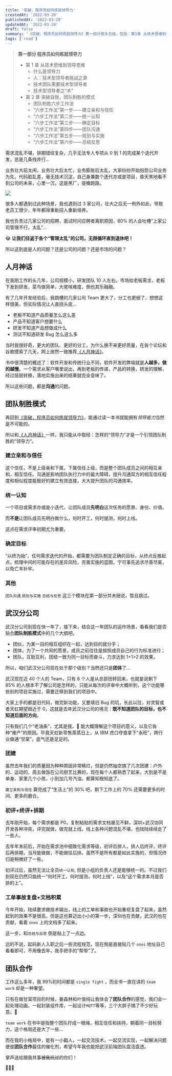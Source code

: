 ```yaml
---
title: '突破，程序员如何练就领导力'
createdAt: '2022-03-20'
publishedAt: '2022-03-20'
updatedAt: '2022-03-20'
draft: false
summary: '《突破，程序员如何练就领导力》第一部分相关总结，包括：第1章 从技术思维到领导思维，第2章 突破自我，团队制胜的模式'
tags: ['read']
---
```


> **第一部分 程序员如何练就领导力**
>
> - 第 1 章 从技术思维到领导思维
>   - 什么是领导力
>   - 人：技术型领导者挑战之源
>   - 技术团队需要技术型领导者
>   - 技术型领导者之“术”
> - 第 2 章 突破自我，团队制胜的模式
>   - 团队制胜六步工作法
>   - “六步工作法”第一步——建立亲和与信任
>   - “六步工作法”第二步——统一认知
>   - “六步工作法”第三步——确定目标
>   - “六步工作法”第四步——团队沟通
>   - “六步工作法”第五步——规划与实施
>   - “六步工作法”第六步——总结反思

需求混乱不堪，排期错综复杂，几乎无法专人专项从 0 到 1 的完成某个迭代开发，总是几条线并行...

业务壮大前太闲，业务壮大后太忙，业务膨胀后太乱，大家纷纷开始抱怨公司业务为先，代码脏乱差，毫无技术沉淀，自己身兼数个迭代亦或是项目，昏天黑地看不到公司的未来，心里一沉，这是黑厂，提桶跑路。

<Image
  src="/static/images/breakthrough/60542ff4bccbaVBo.gif"
  width={300}
  height={264}
/>

很多人都遇到过此种场景，我也遇到过 3 家公司，壮大之后无一例外如此，导致老员工很少，年年都得重新招人重新培养。

我也负责过几家公司的招聘，面试时问应聘者离职原因，80% 的人会吐槽“上家公司管理不行，太乱”...

😂 **让我们往返于各个“管理太乱”的公司，无限循环直到退休吧！**

所以这到底是人的问题？还是公司的问题？还是市场的问题？

## 人月神话

在我刚工作的头几年，公司规模小，研发团队 10 人左右。市场给老板需求，老板下发到研发，菜鸟做简单，大佬啃难度，倒也其乐融融。

有了几年开发经验后，我跳槽的几家公司 Team 更大了，分工也更细了，想想这样很美，但实际情况让人直挠头皮...

- 老板不知道产品质量怎么这么差
- 产品不知道客户想要什么
- 研发不知道产品想做成什么
- 测试不知道研发 Bug 怎么这么多

当时我很好奇，更大的团队、更好的分工，为什么换不来更好质量，在各个论坛和谷歌摸索了几天，网上居然一致推荐[《人月神话》](https://book.douban.com/subject/1102259/)。

书中很清楚的概述了：软件开发和传统行业不同，软件开发的弊端就是**人越多，做的越慢**。一个需求从客户嘴里说出，再到老板的传递，产品的转换，研发的理解，经过层层转换，落地实施出来的结果就完全变味了。

所以这些问题，都是**沟通**的问题。

## 团队制胜模式

再回到[《突破，程序员如何练就领导力》](https://book.douban.com/subject/30320112/)，能通过读一本书就能拥有*领导能力*当然是不可能的。

所以和[《人月神话》](https://book.douban.com/subject/1102259/)一样，我只能从中取经：怎样的“领导力”才是一个引领团队制胜的“领导力”。

### 建立亲和与信任

这个信任，不是上级亲和下属，下属信任上级，而是整个团队成员之间的相互亲和，相互信任。沟通是影响团队执行力中的最大障碍，提升沟通双方的相互信任程度和相似程度能极好的建立有效连接，大大提升团队的沟通效率。

### 统一认知

一个项目或需求亦或是小迭代，让团队成员**先明白**这次任务的愿景、身份、价值。

而**不是**让团队成员先明白做什么，何时开工，何时提测，何时上线。

这点在需求评审初期尤为重要。

### 确定目标

“以终为始”，任何需求迭代的开始，都需要为团队制定正确的目标，从终点反推起点，梳理中间的可能存在的差异风险，完善实施的蓝图，宁可事先追求尽善尽美，以免亡羊补牢。

### 其他

`团队沟通` `规划与实施` `总结与反思` 这三个模块在第一部分并未细说，暂且跳过。

## 武汉分公司

武汉分公司到现在快一年了，接下来，结合这一年团队的运作场景，看看我们是否贴合**团队制胜模式**中的几个大纲吧。

- 团伙，为某一目的相互组织在一起，达到目的就分手；
- 团体，为了一个共同的愿景，成员之前往往是按照成员自己的行为标准进行；
- 团队，互助互利，团结一致为同一目标而奋斗，力求达到 1+1>2 的效果。

所以，咱们武汉分公司现在处于那个级别？当然还只是**团体**了...

武汉现在近 40 个人的 Team，只有 6 个人是从总部扭转回来，也就是说剩下 85% 的人根本不了解公司是怎样的，只能从每次的评审中大概听到，这个功能哪些别的项目实施过，需要迁移到我们的项目中。

大家上手的都是旧代码，做完新功能，又要填旧 Bug 的坑，长此以往，对灵智或者天虹期望趋近于 0，这就是去年武汉分公司的境况：**既不知道团队的目标，也不知道后面的方向**。

只有我们几个“老油条”，尤其是我，🤔 能大概理解这个项目的意义，以及它各种“难产”的原因。毕竟天虹新零售蒸蒸日上，从 IBM 虎口夺食拿下“永旺”，跨行业做通“甘棠”，底气还是足足的。

### 团建

虽然去年我们的质量因为种种原因非常稀烂，但是仍然抽空搞了几次团建：户外的、运动的、周五做饭在公司厨艺比赛的，现在每个人都熟悉了起来，大到是不是单身、家里几个小孩，小到加几号汽油，都算知根知底了。

`建立亲和与信任` 算完成了“生活上”的 30% 吧，剩下工作上的 70% 还需要更多的时间、更多的磨合。

### 初评+终评+排期

去年刚开始，每个需求都是 P0，复制粘贴的需求文档屡见不鲜，深圳+武汉协同开发各种冲突，评完就做，做完就上线，线上各种问题混乱不堪，也陆陆续续走了一些人。

去年年末前后，开始在需求池中细致化需求等级，初评后排人，排人后终评，终评后再排期，当月能做做，不能做往后排。虽然不是所有都是如此实施的，但情况终归是稍微好了一些。

初评过后，虽然无法让全员`统一认知`, 但是小组的负责人还是能够统一的。不过我们到现在仍然只能统一“何时开工，何时提测，何时上线”，以及“这个需求本月是否排的上”。

### 工单事故复盘+文档积累

今年开始，陆续要求做技术输出，线上的工单和事故也开始重视复盘了起来，虽然起到的效果不是很高，但是这也算迈出小小的第一步，深圳也在贡献，武汉的也在贡献，看着 `ones` 上的文档多了起来。

这一步，和`总结与反思` 倒是粘上了一点边。

远的不说，起码新人入职之后一些流程规范，现在倒是直接贴几个 `ones` 地址自己看看即可，不用像去年，我手把手的“帮带”了。

## 团队合作

工作这么多年，我 99%的时间都是 `single fight` ，而全书一直在讲的 `team work` 却是一种奢望。

只有在做甘棠项目的时候，姜森林和叶俊纯让我体会了**团队合作**的感觉，我们会一起处理动画，一起封装组件库，一起设计`MQTT`等等，三个大胖子搞了不少好玩意。🥳

`team work` 在书中是指整个团队拧成一根绳，相互信任和扶持，朝着同一目标努力，这个格局还是大了一些...

而在我的小格局中，能有一小戳人，一起交流技术，一起交流实现，一起解决问题便是**团队合作**最佳的催化剂，希望今年我也能把武汉前端团队盘活盘透。

掌声送给跟我共事~~被我坑过~~的你们！

👏👏👏
